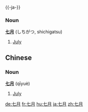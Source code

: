 {{-ja-}}
=== Noun ===
'''[[七]][[月]]''' (しちがつ, shichigatsu)

# [[July]]

==Chinese==
=== Noun ===
'''[[七]][[月]]''' (qīyuè)

# [[July]]

[[de:七月]]
[[fr:七月]]
[[hu:七月]]
[[ja:七月]]
[[zh:七月]]